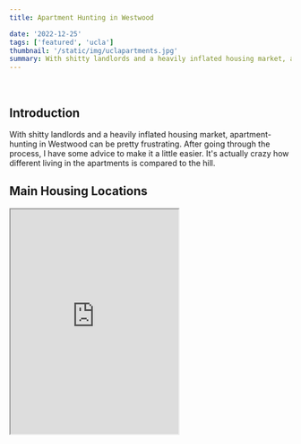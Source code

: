 ```yaml
---
title: Apartment Hunting in Westwood

date: '2022-12-25'
tags: ['featured', 'ucla']
thumbnail: '/static/img/uclapartments.jpg'
summary: With shitty landlords and a heavily inflated housing market, apartment-hunting in Westwood can be pretty frustrating.
---
```


<br />

<TOCInline toc={props.toc} exclude="Overview" asDisclosure toHeading={3} />

## Introduction

With shitty landlords and a heavily inflated housing market, apartment-hunting in Westwood can be pretty frustrating. After going through the process, I have some advice to make it a little easier. It's actually crazy how different living in the apartments is compared to the hill.

## Main Housing Locations

<iframe
  src="https://www.google.com/maps/d/embed?mid=1uLuG3kaZ0VYMgQ6q6mTcVvkUXtyYXIM&hl=en&ehbc=2E312F"
  height="400px"
/>

Within the neighborhood locations that most undergraduate students live within, I can think of four distinct classifications that you could categorize where students generally live, excluding the hill. These areas are all relatively close to campus but vary in terms of which parts of campus are readily accessible.

### North Westwood Village (apartment side)

The apartment side is where most of the undergraduate students off-campus usually move after their stay in the dorms. It is next to the hill and is pocketed between Gayley Ave. and Veteran Ave.

The perks of living in the apartment side are that you get a pretty vibrant atmosphere of students walking around at night, have most of your friends nearby, and have a short walk to campus. The downside to the apartment side is that depending on where you live, it can be pretty noisy, and no matter where you live, it is expensive! On the apartment side, you have close access to some late-night food places in the village, the frats, and super quick Duffl delivery.

### Central Westwood Village

This is probably the smallest category out of all of the places to live in Westwood due to the lack of apartment complexes in this generally commercially zoned plot of land. The main complex that I can name here is The Glendon.

Living in this area comes with the perks of being close to the central campus and being in the heart of Westwood Village. Some of the downsides include the expensive cost of living and being kind of far from the majority living in the apartment side. It is very nice having Target, Ralphs, Trader Joe's, and fast food within a two-minute walk.

### Hilgard (Sorority Side)

All the way on the Eastern side of campus is Hilgard, where all of the sorority houses are. This side of Westwood is definitely quieter than both central Westwood and the apartment side. The perks of living on Hilgard, are you are closer to North Campus, closer to the sororities, and have a quieter living arrangement. The cons include the high cost of living and being really far from parts of campus (the hill) and really far from the apartment side.

### South of Wilshire

<iframe
  src="https://www.google.com/maps/embed?pb=!1m14!1m12!1m3!1d2862.6211640834913!2d-118.44286594439652!3d34.05743932082323!2m3!1f0!2f0!3f0!3m2!1i1024!2i768!4f13.1!5e0!3m2!1sen!2sus!4v1677496707129!5m2!1sen!2sus"
  className="border:0;"
  height="400px"
/>

If you are looking for relatively affordable housing (not to any normal standard) and want to stay somewhat close to campus, this is the place for you. Although the apartments in the South of Wilshire are not nearly as lively as closer to Westwood and are pretty far from campus, they have their own unique set of perks that make it a worthwhile option. South of Wilshire, you can expect the rent prices to decrease moderately, find a good amount of street parking, be super close to delicious eating options, and have peace/quiet at night.

**My Thoughts**
Having lived South of Wilshire, apartment side, and in Central Westwood, I would have to say apartment side was my favorite of the three. Being within walking distance of 99% of my friends was a dealbreaker. Whether I wanted to walk to campus, get a meal in Westwood, or get swiped in on The Hill, I never faced any major issues.

In the village, I always had to walk to the apartment side whenever I wanted to meet friends and paid such expensive rent. South of Wilshire was great, besides being far. At the end of the day, regardless of where you live, you will have a great time, so choose the one that works best with your budget.

## Apartment Hunting Strategies

I think the best time to start looking is throughout spring quarter. Any earlier, you will be signing a lease with a larger established apartment leasing firm which usually have very unreasonable pricing standards.

The main ways my friends and I searched for apartments included, searching apartment listing websites, walking around the apartment side and taking pictures of the "call for availability" signs, and reaching out to graduating seniors who are looking for lease takeovers on their current apartment.

Of the three search methods, reaching out early to seniors with great apartments and asking if we could take over their lease proved to be the most effective. This method may also prevent rent-hikes from taking place, depending on if the landlord is generous.

### Websites to Search

In general, for all of these websites, be sure to check often so that you can get a gauge of how the market is doing and what standard pricing looks like for the apartments you are looking at. The bigger complexes that charge more tend to always have units listed.

| Website                                                                  | Description                                                                                                                                  |
| ------------------------------------------------------------------------ | -------------------------------------------------------------------------------------------------------------------------------------------- |
| [Apartments.com](https://apartments.com)                                 | Great for finding smaller complexes over time. Be sure to check often.                                                                       |
| [Rent in Westwood](http://www.rentwestwood.com/)                         | Features a niche style of apartment. Typically older units that are less renovated but offer more space.                                     |
| [Zillow](https://www.zillow.com/)                                        | Similar to apartments.com.                                                                                                                   |
| [Top LA Condos](https://www.toplacondos.com/Westwood-Village-Apartments) | My favorite site. Features large top-tier remodeled units as each is an individually owned condo. However, few units near campus are listed. |
| [Westside Rentals](https://www.westsiderentals.com/)                     | A solid site that owns specific buildings across the area.                                                                                   |

## What to Look for in an Apartment

- Washer Dryer
  - Check whether the apartment has laundry in-unit or whether they provide them for the building. Although I have never had in-unit, I have heard that it is super clutch to have. If you have building laundry, make sure to check how much a load would cost and ask prior tenants if the machines work well.
- Maintenance Policy
  - If you are in a complex, check whether you have onsite maintenance. Shit happens sometimes, and it's super clutch to have that kind of stuff onsite. If you are leasing from an individual landlord, ask them about the policy on what would happen if something stops working in the apartment.
- Air Conditioning
  - Kind of self-explanatory. Check if there is AC or not, could be nice if you are planning to stay for the summer.
- Parking Situation
  - Depending on whether your group is planning to have some cars, this could be important
  - Most complexes provide one spot per bedroom. Often this is given in a tandem format, so check what type of parking it is.
  - Tandem can be kind of annoying since you have to move someone's car a lot of the time.
- Average Utility Cost
  - Ask the previous tenants what the average utility cost on a monthly basis was.
  - Some of my friends living in large complexes got screwed on this since they had to pay a large AUM amount.
- Noise Level at Night
  - Check out the nightlife near your apartment before you lease if this is an issue for you.
  - Generally, complexes adjacent to frats have issues with this kind of stuff, and could be a problem for some people.
- Ease of Access
  - I generally like first-level apartments the best because you do not have to wait for a slow elevator most of the time.
- Natural Light
  - This is huge. Places without natural light can feel so depressing throughout the year. See how the rooms light up and ensure that there are windows that get some light!

## Things to Keep in Mind

- Gayley gets loud at night due to frats, people walking, and lots of cars
- Apartments that look nice on the outside do not necessarily mean they are nice on the inside
- Veteran has generally more affordable apartments within walking distance of campus
- Consider whether having a 3B3B+ apartment will work for you; sharing the sink, fridge, and spaces with that many people can be an inconvenience
- Always reach out to prior tenants and ask for information; knock on random doors if you have to
- Don't let amenities sway you as you probably not use them nearly as much as you think you will

Hopefully, this helps your apartment search this year. Wishing you all the best!
